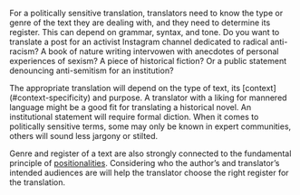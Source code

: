 
For a politically sensitive translation, translators need to know the type or genre of the text they are dealing with, and they need to determine its register. This can depend on grammar, syntax, and tone. Do you want to translate a post for an activist Instagram channel dedicated to radical anti-racism? A book of nature writing intervowen with anecdotes of personal experiences of sexism? A piece of historical fiction? Or a public statement denouncing anti-semitism for an institution?

The appropriate translation will depend on the type of text, its [context] (#context-specificity) and purpose. A translator with a liking for mannered language might be a good fit for translating a historical novel. An institutional statement will require formal diction. When it comes to politically sensitive terms, some may only be known in expert communities, others will sound less jargony or stilted.

Genre and register of a text are also strongly connected to the fundamental principle of [positionalities](#positionalities). Considering who the author’s and translator’s intended audiences are will help the translator choose the right register for the translation.

<TermExampleContainer>
    <TermExample term="microaggression" />
</TermExampleContainer>
